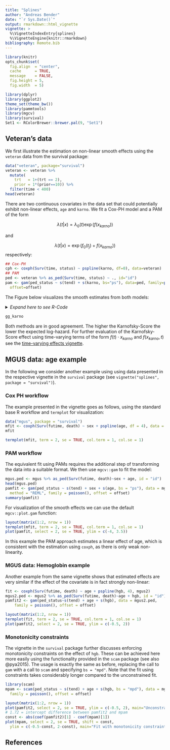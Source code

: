 ```yaml
---
title: "Splines"
author: "Andreas Bender"
date: "`r Sys.Date()`"
output: rmarkdown::html_vignette
vignette: >
  %\VignetteIndexEntry{splines}
  %\VignetteEngine{knitr::rmarkdown}
bibliography: Remote.bib
---
```


```r
library(knitr)
opts_chunk$set(
  fig.align  = "center",
  cache      = TRUE,
  message    = FALSE,
  fig.height = 5,
  fig.width  = 5)
```


```r
library(dplyr)
library(ggplot2)
theme_set(theme_bw())
library(pammtools)
library(mgcv)
library(survival)
Set1 <- RColorBrewer::brewer.pal(9, "Set1")
```

## Veteran's data

We first illustrate the estimation on non-linear smooth effects using
the `veteran` data from the survival package:

```r
data("veteran", package="survival")
veteran <- veteran %>%
  mutate(
    trt   = 1+(trt == 2),
    prior = 1*(prior==10)) %>%
  filter(time < 400)
head(veteran)
```

There are two continuous covariates in the data set that could potentially
exhibit non-linear effects, `age` and `karno`. We fit a Cox-PH model and
a PAM of the form

$$
\lambda(t|x) = \lambda_0(t)\exp(f(x_{karno}))
$$

and

$$
\lambda(t|x) = \exp(f_0(t_j) + f(x_{karno}))
$$
respectively:

```r
## Cox-PH
cph <- coxph(Surv(time, status) ~ pspline(karno, df=0), data=veteran)
## PAM
ped <- veteran %>% as_ped(Surv(time, status) ~ ., id="id")
pam <- gam(ped_status ~ s(tend) + s(karno, bs="ps"), data=ped, family=poisson(),
  offset=offset)
```

The Figure below visualizes the smooth estimates from both models:

<details>
  <summary>*Expand here to see R-Code*</summary>

```r
# crate data set with varying karno values (from min to max in 100 steps)
# and add term contribution of karno from PAM and Cox-PH models
karno_df <- ped %>% make_newdata(karno = seq_range(karno, n = 100)) %>%
  add_term(pam, term="karno") %>%
  mutate(
    cox = predict(cph, newdata=., type="terms")[, "pspline(karno, df = 0)"] -
      predict(cph, newdata=data.frame(karno=mean(veteran$karno))))
gg_karno <- ggplot(karno_df, aes(x=karno, ymin=ci_lower, ymax=ci_upper)) +
  geom_line(aes(y=fit, col="PAM")) +
  geom_ribbon(alpha=0.2) +
  geom_line(aes(y=cox, col="Cox PH"))+
  scale_colour_manual(name="Method",values=c("Cox PH"=Set1[1],"PAM"=1)) +
  xlab(expression(x[plain(karno)])) + ylab(expression(hat(f)(x[plain(karno)])))
# gg_karno
```
</details>

```r
gg_karno
```

Both methods are in good agreement. The higher the Karnofsky-Score the lower the
expected log-hazard. For further evaluation of the Karnofsky-Score effect using
time-varying terms of the form $f(t)\cdot x_{karno}$ and $f(x_{karno}, t)$ see
the [time-varying effects vignette](tveffects.html).


## MGUS data: age example

In the following we consider another example using  using data presented in the
respective vignette in the `survival` package
(see `vignette("splines", package = "survival")`).


### Cox PH workflow

The example presented in the vignette goes as follows, using the standard
base R workflow and `termplot` for visualization:

```r
data("mgus", package = "survival")
mfit <- coxph(Surv(futime, death) ~ sex + pspline(age, df = 4), data = mgus)
mfit
```

```r
termplot(mfit, term = 2, se = TRUE, col.term = 1, col.se = 1)
```


### PAM workflow
The equivalent fit using PAMs requires the additional step of transforming the
data into a suitable format. We then use `mgcv::gam` to fit
the model:

```r
mgus.ped <- mgus %>% as_ped(Surv(futime, death)~sex + age, id = "id")
head(mgus.ped)
pamfit <- gam(ped_status ~ s(tend) + sex + s(age, bs = "ps"), data = mgus.ped,
  method = "REML", family = poisson(), offset = offset)
summary(pamfit)
```

For visualization of the smooth effects we can use the default `mgcv::plot.gam`
function:

```r
layout(matrix(1:2, nrow = 1))
termplot(mfit, term = 2, se = TRUE, col.term = 1, col.se = 1)
plot(pamfit, select = 2, se = TRUE, ylim = c(-4, 3.5))
```

In this example the PAM approach estimates a linear effect of age, which is
consistent with the estimation using `coxph`, as there is only weak non-linearity.

### MGUS data: Hemoglobin example
Another example from the same vignette shows that estimated effects
are very similar if the effect of the covariate is in fact strongly non-linear:

```r
fit <- coxph(Surv(futime, death) ~ age + pspline(hgb, 4), mgus2)
mgus2.ped <- mgus2 %>% as_ped(Surv(futime, death)~age + hgb, id = "id")
pamfit2 <- gam(ped_status~s(tend) + age + s(hgb), data = mgus2.ped,
	family = poisson(), offset = offset)
```

```r
layout(matrix(1:2, nrow = 1))
termplot(fit, term = 2, se = TRUE, col.term = 1, col.se = 1)
plot(pamfit2, select = 2, se = TRUE, ylim = c(-0.5, 2))
```

### Monotonicity constraints
The vignette in the `survival` package further discusses enforcing monotonicity
constraints on the effect of `hgb`. These can be achieved here more easily
using the functionality provided in the `scam` package (see also @pya2015).
The usage is exactly the same as before, replacing the call to `gam` with a
call to `scam` and specifying `bs = "mpd"`. Note that the fit using constraints
takes considerably longer compared to the unconstrained fit.

```r
library(scam)
mpam <- scam(ped_status ~ s(tend) + age + s(hgb, bs = "mpd"), data = mgus2.ped,
  family = poisson(), offset = offset)
```

```r
layout(matrix(1:2, nrow = 1))
plot(pamfit2, select = 2, se = TRUE, ylim = c(-0.5, 2), main="Unconstrained fit")
# 1.72 = intercept difference between pamfit2 and mpam
const <- abs(coef(pamfit2)[1] - coef(mpam)[1])
plot(mpam, select = 2, se = TRUE, shift = const,
  ylim = c(-0.5-const, 2-const), main="Fit with monotonicity constraint")
```

## References
